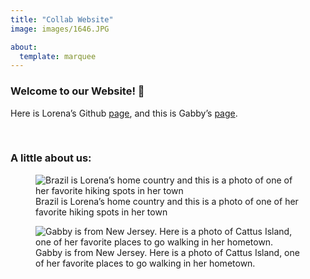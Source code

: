 ```yaml
---
title: "Collab Website"
image: images/1646.JPG

about:
  template: marquee
---
```


### Welcome to our Website! 💫

Here is Lorena's Github [page](https://github.com/lorenaps07), and this is Gabby's [page](https://github.com/gevergreen).

<br>

### A little about us:

![Brazil is Lorena's home country and this is a photo of one of her favorite hiking spots in her town](images/08.jpg)

![Gabby is from New Jersey. Here is a photo of Cattus Island, one of her favorite places to go walking in her hometown.](images/cattusisland.webp)
